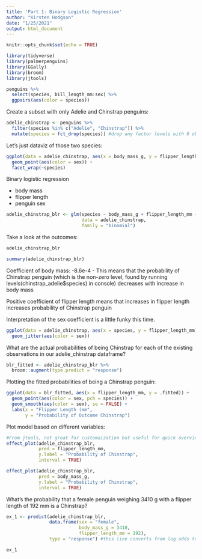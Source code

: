 ```yaml
---
title: 'Part 1: Binary Logistic Regression'
author: "Kirsten Hodgson"
date: "1/25/2021"
output: html_document
---
```


```r
knitr::opts_chunk$set(echo = TRUE)

library(tidyverse)
library(palmerpenguins)
library(GGally)
library(broom)
library(jtools)
```

```r
penguins %>% 
  select(species, bill_length_mm:sex) %>% 
  ggpairs(aes(color = species))
```

Create a subset with only Adelie and Chinstrap penguins:
```r
adelie_chinstrap <- penguins %>% 
  filter(species %in% c("Adelie", "Chinstrap")) %>% 
  mutate(species = fct_drop(species)) #drop any factor levels with 0 observations (gentoo) here for binom
```

Let's just dataviz of those two species:
```r
ggplot(data = adelie_chinstrap, aes(x = body_mass_g, y = flipper_length_mm)) +
  geom_point(aes(color = sex)) +
  facet_wrap(~species)
```

Binary logistic regression

- body mass
- flipper length
- penguin sex

```r
adelie_chinstrap_blr <- glm(species ~ body_mass_g + flipper_length_mm + sex,
                            data = adelie_chinstrap,
                            family = "binomial")
```

Take a look at the outcomes:
```r
adelie_chinstrap_blr

summary(adelie_chinstrap_blr)
```

Coefficient of body mass: -8.6e-4
- This means that the probability of Chinstrap penguin (which is the non-zero level, found by running levels(chinstrap_adelie$species) in console) decreases with increase in body mass

Positive coefficient of flipper length means that increases in flipper length increases probability of Chinstrap penguin

Interpretation of the sex coefficient is a little funky this time.

```r
ggplot(data = adelie_chinstrap, aes(x = species, y = flipper_length_mm)) +
  geom_jitter(aes(color = sex))
```

What are the actual probabilities of being Chinstrap for each of the existing observations in our adelie_chinstrap dataframe?

```r
blr_fitted <- adelie_chinstrap_blr %>% 
  broom::augment(type.predict = "response")
```

Plotting the fitted probabilities of being a Chinstrap penguin:
```r
ggplot(data = blr_fitted, aes(x = flipper_length_mm, y = .fitted)) +
  geom_point(aes(color = sex, pch = species)) +
  geom_smooth(aes(color = sex), se = FALSE) +
  labs(x = "Flipper Length (mm",
       y = "Probability of Outcome Chinstrap")
```

Plot model based on different variables:
```r
#From jtools, not great for customaization but useful for quick overviews of the probability relationship
effect_plot(adelie_chinstrap_blr,
            pred = flipper_length_mm,
            y.label = "Probability of Chinstrap",
            interval = TRUE)

effect_plot(adelie_chinstrap_blr,
            pred = body_mass_g,
            y.label = "Probability of Chinstrap",
            interval = TRUE)
```

What's the probability that a female penguin weighing 3410 g with a flipper length of 192 mm is a Chinstrap?

```r
ex_1 <- predict(adelie_chinstrap_blr,
                data.frame(sex = "female",
                           body_mass_g = 3410,
                           flipper_length_mm = 192),
                type = "response") #this line converts from log odds to probability

ex_1
```

